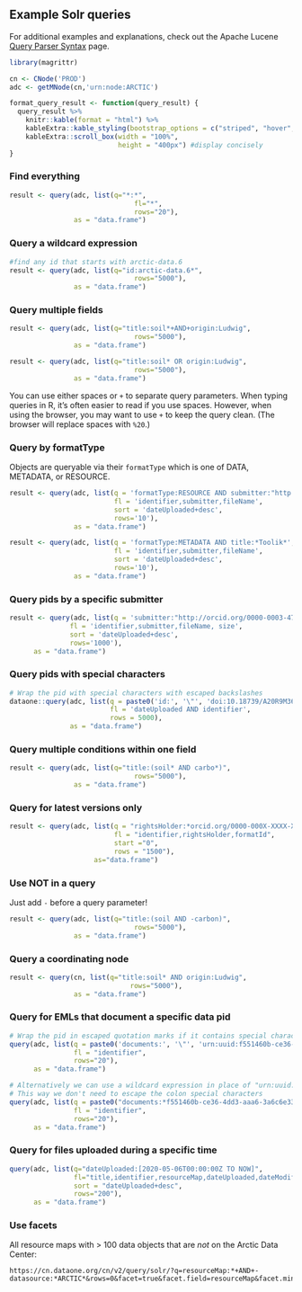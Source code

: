 ## Example Solr queries

For additional examples and explanations, check out the Apache Lucene <a href = 'https://lucene.apache.org/core/2_9_4/queryparsersyntax.html' target='_blank'>Query Parser Syntax</a> page.

```r
library(magrittr)

cn <- CNode('PROD')
adc <- getMNode(cn,'urn:node:ARCTIC')

format_query_result <- function(query_result) {
  query_result %>% 
    knitr::kable(format = "html") %>% 
    kableExtra::kable_styling(bootstrap_options = c("striped", "hover", "condensed")) %>% 
    kableExtra::scroll_box(width = "100%",
                           height = "400px") #display concisely
}
```

### Find everything

```r
result <- query(adc, list(q="*:*",
                               fl="*",
                               rows="20"),
                as = "data.frame")
```

### Query a wildcard expression 

```r
#find any id that starts with arctic-data.6
result <- query(adc, list(q="id:arctic-data.6*",
                               rows="5000"),
                as = "data.frame")
```

### Query multiple fields 

```r
result <- query(adc, list(q="title:soil*+AND+origin:Ludwig",
                               rows="5000"),
                as = "data.frame")
```

```r
result <- query(adc, list(q="title:soil* OR origin:Ludwig",
                               rows="5000"),
                as = "data.frame")
```

:::{.callout-note}
You can use either spaces or `+` to separate query parameters. When typing queries in R, it's often easier to read if you use spaces. However, when using the browser, you may want to use `+` to keep the query clean. (The browser will replace spaces with `%20`.)
:::

### Query by formatType
Objects are queryable via their `formatType` which is one of DATA, METADATA, or RESOURCE.  
```r
result <- query(adc, list(q = 'formatType:RESOURCE AND submitter:"http://orcid.org/0000-0002-2561-5840"',
                          fl = 'identifier,submitter,fileName',
                          sort = 'dateUploaded+desc',
                          rows='10'),
                as = "data.frame")

result <- query(adc, list(q = 'formatType:METADATA AND title:*Toolik*',
                          fl = 'identifier,submitter,fileName',
                          sort = 'dateUploaded+desc',
                          rows='10'),
                as = "data.frame")
```

### Query pids by a specific submitter

```r
result <- query(adc, list(q = 'submitter:"http://orcid.org/0000-0003-4703-1974"',
               fl = 'identifier,submitter,fileName, size',
               sort = 'dateUploaded+desc',
               rows='1000'),
      as = "data.frame")
```

### Query pids with special characters 

```r
# Wrap the pid with special characters with escaped backslashes
dataone::query(adc, list(q = paste0('id:', '\"', 'doi:10.18739/A20R9M36V', '\"'),
                         fl = 'dateUploaded AND identifier',
                         rows = 5000),
               as = "data.frame")
```

### Query multiple conditions within one field

```r
result <- query(adc, list(q="title:(soil* AND carbo*)",
                               rows="5000"),
                as = "data.frame") 
```

### Query for latest versions only

```r
result <- query(adc, list(q = "rightsHolder:*orcid.org/0000-000X-XXXX-XXXX* AND (*:* NOT obsoletedBy:*)",
                          fl = "identifier,rightsHolder,formatId",
                          start ="0",
                          rows = "1500"),
                     as="data.frame")
```

### Use NOT in a query

Just add `-` before a query parameter!

```r
result <- query(adc, list(q="title:(soil AND -carbon)",
                               rows="5000"),
                as = "data.frame")
```

### Query a coordinating node

```r
result <- query(cn, list(q="title:soil* AND origin:Ludwig",
                              rows="5000"),
                as = "data.frame")
```

### Query for EMLs that document a specific data pid 

```r
# Wrap the pid in escaped quotation marks if it contains special characters 
query(adc, list(q = paste0('documents:', '\"', 'urn:uuid:f551460b-ce36-4dd3-aaa6-3a6c6e338ec9', '\"'),
                fl = "identifier",
                rows="20"),
      as = "data.frame")

# Alternatively we can use a wildcard expression in place of "urn:uuid:"
# This way we don't need to escape the colon special characters 
query(adc, list(q = paste0("documents:*f551460b-ce36-4dd3-aaa6-3a6c6e338ec9"),
                fl = "identifier",
                rows="20"),
      as = "data.frame")
```

### Query for files uploaded during a specific time
```r
query(adc, list(q="dateUploaded:[2020-05-06T00:00:00Z TO NOW]",
                fl="title,identifier,resourceMap,dateUploaded,dateModified",
                sort = "dateUploaded+desc",
                rows="200"), 
      as = "data.frame")
```

### Use facets

All resource maps with > 100 data objects that are _not_ on the Arctic Data Center:

```
https://cn.dataone.org/cn/v2/query/solr/?q=resourceMap:*+AND+-datasource:*ARCTIC*&rows=0&facet=true&facet.field=resourceMap&facet.mincount=100
```
